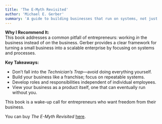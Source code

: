 ```yaml
---
title: 'The E-Myth Revisited'
author: 'Michael E. Gerber'
summary: 'A guide to building businesses that run on systems, not just individual effort.'
---
```


**Why I Recommend It:**  
This book addresses a common pitfall of entrepreneurs: working *in* the business instead of *on* the business. Gerber provides a clear framework for turning a small business into a scalable enterprise by focusing on systems and processes.

**Key Takeaways:**  
- Don’t fall into the *Technician’s Trap*—avoid doing everything yourself.  
- Build your business like a franchise; focus on repeatable systems.  
- Develop roles and responsibilities independent of individual employees.  
- View your business as a product itself, one that can eventually run without you.  

This book is a wake-up call for entrepreneurs who want freedom from their business.  

You can buy *The E-Myth Revisited* [here](https://www.amazon.com/E-Myth-Revisited-Small-Businesses-About/dp/0887307280).